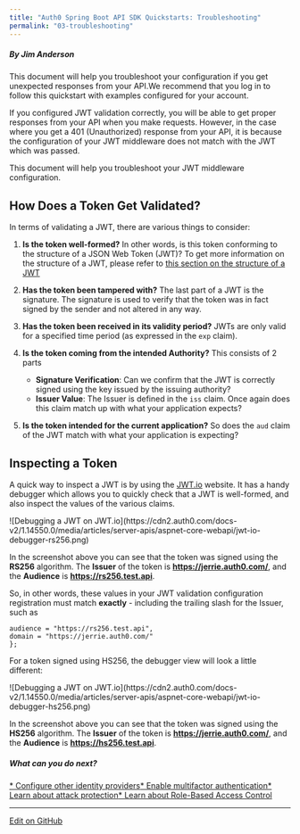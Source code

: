```yaml
---
title: "Auth0 Spring Boot API SDK Quickstarts: Troubleshooting"
permalink: "03-troubleshooting"
---
```


##### By Jim Anderson

This document will help you troubleshoot your configuration if you get unexpected responses from your API.We recommend that you log in to follow this quickstart with examples configured for your account.

If you configured JWT validation correctly, you will be able to get proper responses from your API when you make requests. However, in the case where you get a 401 (Unauthorized) response from your API, it is because the configuration of your JWT middleware does not match with the JWT which was passed.

This document will help you troubleshoot your JWT middleware configuration.

## How Does a Token Get Validated?

In terms of validating a JWT, there are various things to consider:

1. **Is the token well-formed?** In other words, is this token conforming to the structure of a JSON Web Token (JWT)? To get more information on the structure of a JWT, please refer to [this section on the structure of a JWT](/docs/jwt#what-is-the-json-web-token-structure-)
2. **Has the token been tampered with?** The last part of a JWT is the signature. The signature is used to verify that the token was in fact signed by the sender and not altered in any way.
3. **Has the token been received in its validity period?** JWTs are only valid for a specified time period (as expressed in the `exp` claim).
4. **Is the token coming from the intended Authority?** This consists of 2 parts

   * **Signature Verification**: Can we confirm that the JWT is correctly signed using the key issued by the issuing authority?
   * **Issuer Value**: The Issuer is defined in the `iss` claim. Once again does this claim match up with what your application expects?
5. **Is the token intended for the current application?** So does the `aud` claim of the JWT match with what your application is expecting?

## Inspecting a Token

A quick way to inspect a JWT is by using the [JWT.io](https://jwt.io/) website. It has a handy debugger which allows you to quickly check that a JWT is well-formed, and also inspect the values of the various claims.

<Frame>![Debugging a JWT on JWT.io](https://cdn2.auth0.com/docs-v2/1.14550.0/media/articles/server-apis/aspnet-core-webapi/jwt-io-debugger-rs256.png)</Frame>

In the screenshot above you can see that the token was signed using the **RS256** algorithm. The **Issuer** of the token is **https://jerrie.auth0.com/**, and the **Audience** is **https://rs256.test.api**.

So, in other words, these values in your JWT validation configuration registration must match **exactly** - including the trailing slash for the Issuer, such as

```
audience = "https://rs256.test.api",
domain = "https://jerrie.auth0.com/"
};
```

For a token signed using HS256, the debugger view will look a little different:

<Frame>![Debugging a JWT on JWT.io](https://cdn2.auth0.com/docs-v2/1.14550.0/media/articles/server-apis/aspnet-core-webapi/jwt-io-debugger-hs256.png)</Frame>

In the screenshot above you can see that the token was signed using the **HS256** algorithm. The **Issuer** of the token is **https://jerrie.auth0.com/**, and the **Audience** is **https://hs256.test.api**.

##### What can you do next?

[* Configure other identity providers](/docs/identityproviders)[* Enable multifactor authentication](/docs/multifactor-authentication)[* Learn about attack protection](/docs/attack-protection)[* Learn about Role-Based Access Control](/docs/authorization/concepts/rbac)

---

[Edit on GitHub](https://github.com/auth0/docs/edit/master/articles/quickstart/backend/java-spring-security5/03-troubleshooting.md)